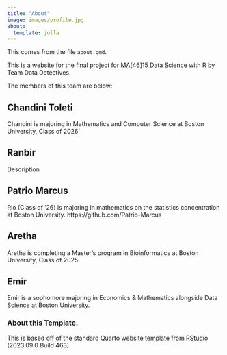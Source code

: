 ```yaml
---
title: "About"
image: images/profile.jpg
about:
  template: jolla
---
```



This comes from the file `about.qmd`.

This is a website for the final project for MA[46]15 Data Science with R by Team Data Detectives.

The members of this team are below:

## Chandini Toleti

Chandini is majoring in Mathematics and Computer Science at Boston University, Class of 2026'

## Ranbir

Description

## Patrio Marcus

Rio (Class of '26) is majoring in mathematics on the statistics concentration at Boston University.
https://github.com/Patrio-Marcus

## Aretha

Aretha is completing a Master's program in Bioinformatics at Boston University, Class of 2025.

## Emir

Emir is a sophomore majoring in Economics & Mathematics alongside Data Science at Boston University.

<!-- Please leave in the information below -->

### About this Template.

This is based off of the standard Quarto website template from RStudio (2023.09.0 Build 463).

